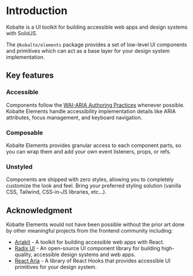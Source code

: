 # Introduction

Kobalte is a UI toolkit for building accessible web apps and design systems with SolidJS.

The `@kobalte/elements` package provides a set of low-level UI components and primitives which can act as a base layer for your design system implementation.

## Key features

### Accessible

Components follow the [WAI-ARIA Authoring Practices](https://www.w3.org/WAI/ARIA/apg/) whenever possible. Kobalte Elements handle accessibility implementation details like ARIA attributes, focus management, and keyboard navigation.

### Composable

Kobalte Elements provides granular access to each component parts, so you can wrap them and add your own event listeners, props, or refs.

### Unstyled

Components are shipped with zero styles, allowing you to completely customize the look and feel. Bring your preferred styling solution (vanilla CSS, Tailwind, CSS-in-JS libraries, etc...).

## Acknowledgment

Kobalte Elements would not have been possible without the prior art done by other meaningful projects from the frontend community including:

- [Ariakit](https://ariakit.org/) - A toolkit for building accessible web apps with React.
- [Radix UI](https://www.radix-ui.com/) - An open-source UI component library for building high-quality, accessible design systems and web apps.
- [React Aria](https://react-spectrum.adobe.com/react-aria/) - A library of React Hooks that provides accessible UI primitives for your design system.
